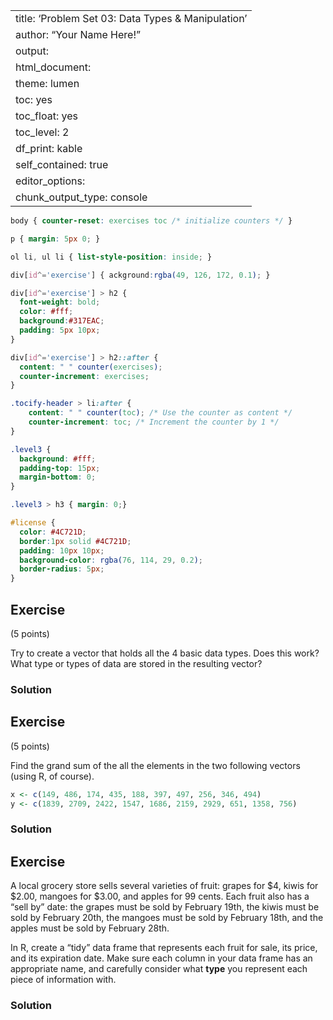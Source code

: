
---
title: 'Problem Set 03: Data Types & Manipulation'
author: "Your Name Here!"
output:
  html_document:
    theme: lumen
    toc: yes
    toc_float: yes
    toc_level: 2
    df_print: kable
    self_contained: true
editor_options: 
  chunk_output_type: console
---

```css
body { counter-reset: exercises toc /* initialize counters */ }

p { margin: 5px 0; }

ol li, ul li { list-style-position: inside; }

div[id^='exercise'] { ackground:rgba(49, 126, 172, 0.1); }

div[id^='exercise'] > h2 {
  font-weight: bold;
  color: #fff;
  background:#317EAC;
  padding: 5px 10px;
}

div[id^='exercise'] > h2::after {
  content: " " counter(exercises);
  counter-increment: exercises;
}

.tocify-header > li:after {
    content: " " counter(toc); /* Use the counter as content */
    counter-increment: toc; /* Increment the counter by 1 */
}

.level3 {
  background: #fff;
  padding-top: 15px;
  margin-bottom: 0;
}

.level3 > h3 { margin: 0;}

#license { 
  color: #4C721D;
  border:1px solid #4C721D;
  padding: 10px 10px;
  background-color: rgba(76, 114, 29, 0.2);
  border-radius: 5px;
}
```

## Exercise
(5 points)

Try to create a vector that holds all the 4 basic data types. Does this work? What type or types of data are stored in the resulting vector?

### Solution


## Exercise
(5 points)

Find the grand sum of the all the elements in the two following vectors (using R, of course).

```r
x <- c(149, 486, 174, 435, 188, 397, 497, 256, 346, 494)
y <- c(1839, 2709, 2422, 1547, 1686, 2159, 2929, 651, 1358, 756)
```

### Solution


## Exercise
A local grocery store sells several varieties of fruit: grapes for $4, kiwis for $2.00, mangoes for $3.00, and apples for 99 cents. Each fruit also has a "sell by" date: the grapes must be sold by February 19th, the kiwis must be sold by February 20th, the mangoes must be sold by February 18th, and the apples must be sold by February 28th. 

In R, create a "tidy" data frame that represents each fruit for sale, its price, and its expiration date. Make sure each column in your data frame has an appropriate name, and carefully consider what **type** you represent each piece of information with.

### Solution

